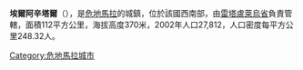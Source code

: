 '''埃爾阿辛塔爾'''（{{lang-es|El Asintal}}），是[[危地馬拉|危地馬拉]]的城鎮，位於該國西南部，由[[雷塔盧萊烏省|雷塔盧萊烏省]]負責管轄，面積112平方公里，海拔高度370米，2002年人口27,812，人口密度每平方公里248.32人。

{{coord|14|36|N|91|44|W|display=title|region:GT_type:city_source:GNS-enwiki}}

{{Guatemala-geo-stub}}
[[Category:危地馬拉城市|Category:危地馬拉城市]]